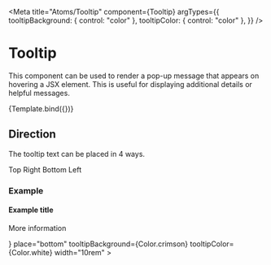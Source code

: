 
<Meta
  title="Atoms/Tooltip"
  component={Tooltip}
  argTypes={{
    tooltipBackground: { control: "color" },
    tooltipColor: { control: "color" },
  }}
/>

# Tooltip

This component can be used to render a pop-up message that appears on
hovering a JSX element. This is useful for displaying additional details
or helpful messages.


<Canvas>
  <Story
    name="Overview"
    args={{
      children: "Hover to see tooltip",
      content: "Tooltip text",
    }}
  >
    {Template.bind({})}
  </Story>
</Canvas>

<ArgsTable story="Overview" />

## Direction

The tooltip text can be placed in 4 ways.

<Canvas>
  <Box display="flex" justifyContent="space-between" margin="2rem">
    <Tooltip content="Hello from the other side!" direction="top">
      Top
    </Tooltip>
    <Tooltip content="Hello from the other side!" direction="right">
      Right
    </Tooltip>
    <Tooltip content="Hello from the other side!" direction="bottom">
      Bottom
    </Tooltip>
    <Tooltip content="Hello from the other side!" direction="left">
      Left
    </Tooltip>
  </Box>
</Canvas>

### Example

<Canvas>
  <Box marginLeft="4rem" marginBottom="6rem">
    <Tooltip
      content={
        <>
          <h4>Example title</h4>
          <p>More information</p>
        </>
      }
      place="bottom"
      tooltipBackground={Color.crimson}
      tooltipColor={Color.white}
      width="10rem"
    >
      <Icon.InfoCircle size="1.3rem" />
    </Tooltip>
  </Box>
</Canvas>
